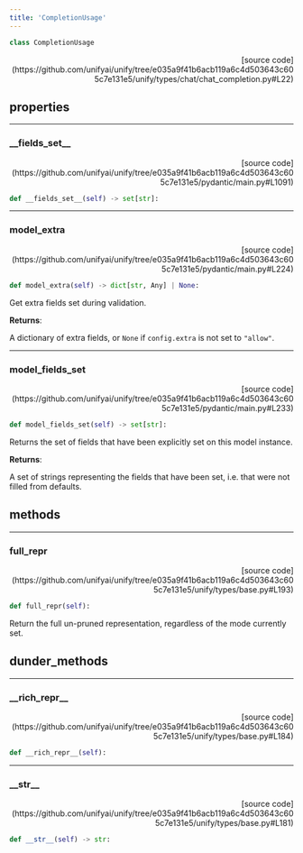 ```yaml
---
title: 'CompletionUsage'
---
```


```python
class CompletionUsage
```

<p align="right">[source code](https://github.com/unifyai/unify/tree/e035a9f41b6acb119a6c4d503643c605c7e131e5/unify/types/chat/chat_completion.py#L22)</p>



## properties

---

### \_\_fields\_set\_\_

<p align="right">[source code](https://github.com/unifyai/unify/tree/e035a9f41b6acb119a6c4d503643c605c7e131e5/pydantic/main.py#L1091)</p>

```python
def __fields_set__(self) -> set[str]:
```



---

### model\_extra

<p align="right">[source code](https://github.com/unifyai/unify/tree/e035a9f41b6acb119a6c4d503643c605c7e131e5/pydantic/main.py#L224)</p>

```python
def model_extra(self) -> dict[str, Any] | None:
```

Get extra fields set during validation.

**Returns**:

A dictionary of extra fields, or `None` if `config.extra` is not set to `"allow"`.

---

### model\_fields\_set

<p align="right">[source code](https://github.com/unifyai/unify/tree/e035a9f41b6acb119a6c4d503643c605c7e131e5/pydantic/main.py#L233)</p>

```python
def model_fields_set(self) -> set[str]:
```

Returns the set of fields that have been explicitly set on this model instance.

**Returns**:

A set of strings representing the fields that have been set,
i.e. that were not filled from defaults.

## methods

---

### full\_repr

<p align="right">[source code](https://github.com/unifyai/unify/tree/e035a9f41b6acb119a6c4d503643c605c7e131e5/unify/types/base.py#L193)</p>

```python
def full_repr(self):
```

Return the full un-pruned representation, regardless of the mode currently set.

## dunder_methods

---

### \_\_rich\_repr\_\_

<p align="right">[source code](https://github.com/unifyai/unify/tree/e035a9f41b6acb119a6c4d503643c605c7e131e5/unify/types/base.py#L184)</p>

```python
def __rich_repr__(self):
```



---

### \_\_str\_\_

<p align="right">[source code](https://github.com/unifyai/unify/tree/e035a9f41b6acb119a6c4d503643c605c7e131e5/unify/types/base.py#L181)</p>

```python
def __str__(self) -> str:
```

